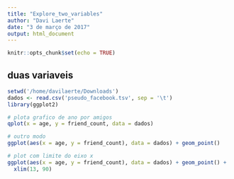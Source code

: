 ```yaml
---
title: "Explore_two_variables"
author: "Davi Laerte"
date: "3 de março de 2017"
output: html_document
---
```


```r
knitr::opts_chunk$set(echo = TRUE)
```

## duas variaveis

```r
setwd('/home/davilaerte/Downloads')
dados <- read.csv('pseudo_facebook.tsv', sep = '\t')
library(ggplot2)

# plota grafico de ano por amigos
qplot(x = age, y = friend_count, data = dados)

# outro modo
ggplot(aes(x = age, y = friend_count), data = dados) + geom_point()

# plot com limite do eixo x
ggplot(aes(x = age, y = friend_count), data = dados) + geom_point() +
  xlim(13, 90)
```

